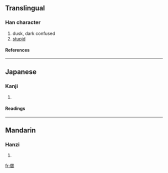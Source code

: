 ==Translingual==
===Han character===
{{Han char|rn=72|rad=日|as=05|sn=9|four=|canj=口心日 (RPA), X口心日 (XRPA)}}
# dusk, dark confused
# [[stupid]]
====References====
{{Han ref|kx=0493.200|dkj=13853|dj=0858.010|hdz=21504.040|uh=662C|ud=26156}}
----
==Japanese==
===Kanji===
{{ja-kanji|grade=|rs=日05}}
# {{defn|Japanese}} 
====Readings====
{{ja-readings|on=[[こん]] (kon)|kun=[[くらい]] (kurai), [[くれ]] (kure)}}
----
==Mandarin==
===Hanzi===
{{cmn-hanzi|pin=[[hūn]] (hun1), [[mǐn]] (min3)|wg=hun<sup>1</sup>, min<sup>3</sup>}}
# {{defn|Mandarin}}

[[fr:昬]]